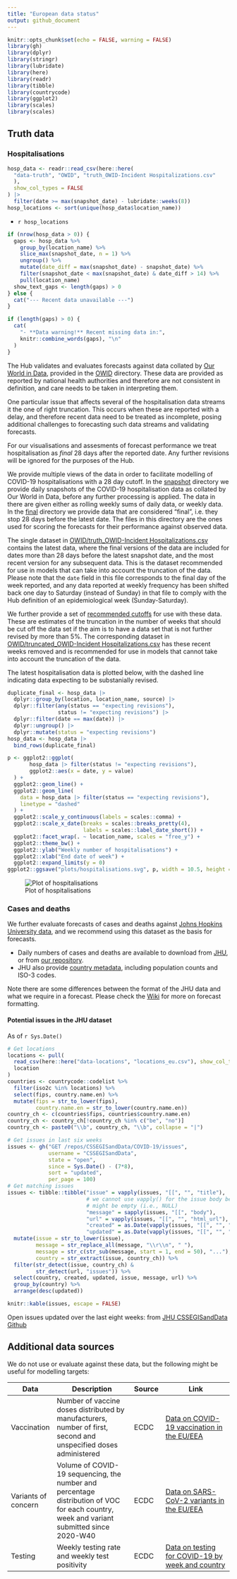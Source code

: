 ```yaml
---
title: "European data status"
output: github_document
---
```


```r
knitr::opts_chunk$set(echo = FALSE, warning = FALSE)
library(gh)
library(dplyr)
library(stringr)
library(lubridate)
library(here)
library(readr)
library(tibble)
library(countrycode)
library(ggplot2)
library(scales)
library(scales)
```

## Truth data

### Hospitalisations

```r
hosp_data <- readr::read_csv(here::here(
  "data-truth", "OWID", "truth_OWID-Incident Hospitalizations.csv"
  ),
  show_col_types = FALSE
) |>
  filter(date >= max(snapshot_date) - lubridate::weeks(8))
hosp_locations <- sort(unique(hosp_data$location_name))
```


- `r hosp_locations`

```r
if (nrow(hosp_data > 0)) {
  gaps <- hosp_data %>%
    group_by(location_name) %>%
    slice_max(snapshot_date, n = 1) %>%
    ungroup() %>%
    mutate(date_diff = max(snapshot_date) - snapshot_date) %>%
    filter(snapshot_date < max(snapshot_date) & date_diff > 14) %>%
    pull(location_name)
  show_text_gaps <- length(gaps) > 0
} else {
  cat("--- Recent data unavailable ---")
}
```

```r
if (length(gaps) > 0) {
  cat(
    "- **Data warning!** Recent missing data in:",
    knitr::combine_words(gaps), "\n"
  )
}
```

The Hub validates and evaluates forecasts against data collated by [Our World in Data](https://ourworldindata.org/covid-hospitalizations), provided in the [OWID](OWID) directory.
These data are provided as reported by national health authorities and therefore are not consistent in definition, and care needs to be taken in interpreting them.

One particular issue that affects several of the hospitalisation data streams it the one of right truncation.
This occurs when these are reported with a delay, and therefore recent data need to be treated as incomplete, posing additional challenges to forecasting such data streams and validating forecasts.

For our visualisations and assesments of forecast performance we treat hospitalisation as *final* 28 days after the reported date.
Any further revisions will be ignored for the purposes of the Hub.

We provide multiple views of the data in order to facilitate modelling of COVID-19 hospitalisations with a 28 day cutoff.
In the [snapshot](OWID/snapshot) directory we provide daily snapshots of the COVID-19 hospitalisation data as collated by Our World in Data, before any further processing is applied.
The data in there are given either as rolling weekly sums of daily data, or weekly data.
In the [final](OWID/final) directory we provide data that are considered "final", i.e. they stop 28 days before the latest date.
The files in this directory are the ones used for scoring the forecasts for their performance against observed data.

The single dataset in [OWID/truth_OWID-Incident Hospitalizations.csv](OWID/truth_OWID-Incident Hospitalizations.csv) contains the latest data, where the final versions of the data are included for dates more than 28 days before the latest snapshot date, and the most recent version for any subsequent data.
This is the dataset recommended for use in models that can take into account the truncation of the data. Please note that the `date` field in this file corresponds to the final day of the week reported, and any data reported at weekly frequency has been shifted back one day to Saturday (instead of Sunday) in that file to comply with the Hub definition of an epidemiological week (Sunday-Saturday).

We further provide a set of [recommended cutoffs](OWID/recommended-cutoffs.csv) for use with these data.
These are estimates of the truncation in the number of weeks that should be cut off the data set if the aim is to have a data set that is not further revised by more than 5%.
The corresponding dataset in [OWID/truncated_OWID-Incident Hospitalizations.csv](OWID/truth_OWID-Incident Hospitalizations.csv) has these recent weeks removed and is recommended for use in models that cannot take into account the truncation of the data.

The latest hospitalisation data is plotted below, with the dashed line indicating data expecting to be substanially revised.

```r
duplicate_final <- hosp_data |>
  dplyr::group_by(location, location_name, source) |>
  dplyr::filter(any(status == "expecting revisions"),
                status != "expecting revisions") |>
  dplyr::filter(date == max(date)) |>
  dplyr::ungroup() |>
  dplyr::mutate(status = "expecting revisions")
hosp_data <- hosp_data |>
  bind_rows(duplicate_final)

p <- ggplot2::ggplot(
       hosp_data |> filter(status != "expecting revisions"),
       ggplot2::aes(x = date, y = value)
  ) +
  ggplot2::geom_line() +
  ggplot2::geom_line(
    data = hosp_data |> filter(status == "expecting revisions"),
    linetype = "dashed"
  ) +
  ggplot2::scale_y_continuous(labels = scales::comma) +
  ggplot2::scale_x_date(breaks = scales::breaks_pretty(4),
                        labels = scales::label_date_short()) +
  ggplot2::facet_wrap(. ~ location_name, scales = "free_y") +
  ggplot2::theme_bw() +
  ggplot2::ylab("Weekly number of hospitalisations") +
  ggplot2::xlab("End date of week") +
  ggplot2::expand_limits(y = 0)
ggplot2::ggsave("plots/hospitalisations.svg", p, width = 10.5, height = 7.5)
```

![Plot of hospitalisations](plots/hospitalisations.svg)


### Cases and deaths

We further evaluate forecasts of cases and deaths against [Johns Hopkins University data](https://github.com/CSSEGISandData/COVID-19), and we recommend using this dataset as the basis for forecasts.

-   Daily numbers of cases and deaths are available to download from [JHU](https://github.com/CSSEGISandData/COVID-19/tree/master/csse_covid_19_data/csse_covid_19_time_series), or from [our repository](https://github.com/epiforecasts/covid19-forecast-hub-europe/data-truth).
-   JHU also provide [country metadata](https://github.com/CSSEGISandData/COVID-19/blob/master/csse_covid_19_data/UID_ISO_FIPS_LookUp_Table.csv), including population counts and ISO-3 codes.

Note there are some differences between the format of the JHU data and what we require in a forecast. Please check the [Wiki](https://github.com/epiforecasts/covid19-forecast-hub-europe/wiki/Targets-and-horizons#truth-data) for more on forecast formatting.

#### Potential issues in the JHU dataset

As of `r Sys.Date()`

```r

# Get locations
locations <- pull(
  read_csv(here::here("data-locations", "locations_eu.csv"), show_col_types = FALSE),
  location
)
countries <- countrycode::codelist %>%
  filter(iso2c %in% locations) %>%
  select(fips, country.name.en) %>%
  mutate(fips = str_to_lower(fips),
         country.name.en = str_to_lower(country.name.en))
country_ch <- c(countries$fips, countries$country.name.en)
country_ch <- country_ch[!country_ch %in% c("be", "no")]
country_ch <- paste0("\\b", country_ch, "\\b", collapse = "|")

# Get issues in last six weeks
issues <- gh("GET /repos/CSSEGISandData/COVID-19/issues", 
             username = "CSSEGISandData",
             state = "open",
             since = Sys.Date() - (7*8), 
             sort = "updated", 
             per_page = 100)
# Get matching issues
issues <- tibble::tibble("issue" = vapply(issues, "[[", "", "title"),
                         # we cannot use vapply() for the issue body because it
                         # might be empty (i.e., NULL)
                         "message" = sapply(issues, "[[", "body"), 
                         "url" = vapply(issues, "[[", "", "html_url"),
                         "created" = as.Date(vapply(issues, "[[", "", "created_at")),
                         "updated" = as.Date(vapply(issues, "[[", "", "updated_at"))) %>%
  mutate(issue = str_to_lower(issue),
         message = str_replace_all(message, "\\r\\n", " "),
         message = str_c(str_sub(message, start = 1, end = 50), "..."),
         country = str_extract(issue, country_ch)) %>%
  filter(str_detect(issue, country_ch) &
         str_detect(url, "issues")) %>%
  select(country, created, updated, issue, message, url) %>%
  group_by(country) %>%
  arrange(desc(updated))

knitr::kable(issues, escape = FALSE)

```

Open issues updated over the last eight weeks: from [JHU CSSEGISandData Github](https://github.com/CSSEGISandData/COVID-19/)

## Additional data sources

We do not use or evaluate against these data, but the following might be useful for modelling targets:

| Data                | Description                                                                                                                              | Source | Link                                                                                                                            |
|---------------------|------------------------------------------------------------------------------------------------------------------------------------------|--------|---------------------------------------------------------------------------------------------------------------------------------|
| Vaccination         | Number of vaccine doses distributed by manufacturers, number of first, second and unspecified doses administered                         | ECDC   | [Data on COVID-19 vaccination in the EU/EEA](https://www.ecdc.europa.eu/en/publications-data/data-covid-19-vaccination-eu-eea)  |
| Variants of concern | Volume of COVID-19 sequencing, the number and percentage distribution of VOC for each country, week and variant submitted since 2020-W40 | ECDC   | [Data on SARS-CoV-2 variants in the EU/EEA](https://www.ecdc.europa.eu/en/publications-data/data-virus-variants-covid-19-eueea) |
| Testing             | Weekly testing rate and weekly test positivity                                                                                           | ECDC   | [Data on testing for COVID-19 by week and country](https://www.ecdc.europa.eu/en/publications-data/covid-19-testing)            |


